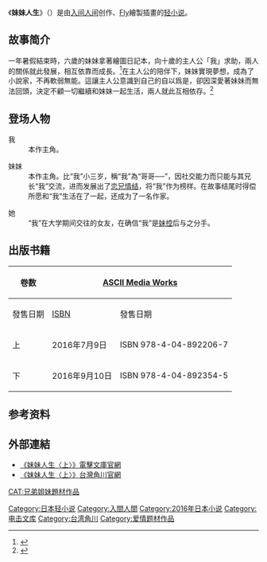 {{Primarysources|time=2020-08-27T10:29:05+00:00}}
{{Infobox animanga/Headerofja
| 標題 = 妹妹人生
| 圖像 = File:Imōto_Life_1,_Kadokawa_Taiwan.jpg
| 尺寸 = 
| 說明 = 台版上卷封面
| 日文名稱 = いもーとらいふ
| 英文名稱 = 
| 假名 = 
| 羅馬字 = Imōto Life
| 類型 = [[恋爱喜剧|恋爱喜剧]]
}}
{{Infobox animanga/Novel
|輕小說 = 是
|作者 = [[入间人间|入间人间]]
|插圖 = [[Fly_(插畫家)|Fly]]
|出版社 = {{flagicon|JPN}} [[ASCII_Media_Works|ASCII Media Works]]<br />{{flagicon|TWN}} {{flagicon|HKG}} [[台湾角川|台湾角川]]
|label = {{flagicon|JPN}} [[电击文库|电击文库]]<br>{{flagicon|ROC}} Kadokawa Fantastic Novels
|連載雜誌 = 
|開始 = 2016年7月
|結束 = 2016年9月
|冊數 = 全2卷
}}
{{Infobox animanga/Footerofja}}

《'''妹妹人生'''》（{{jpn|j=いもーとらいふ|rm=Imōto Life}}）是由[[入间人间|入间人间]]创作、[[Fly_(插畫家)|Fly]]繪製插畫的[[轻小说|轻小说]]。

==故事简介==
一年暑假結束時，六歲的妹妹拿著繪圖日記本，向十歲的主人公「我」求助，兩人的關係就此發展，相互依靠而成長。<ref>{{cite web |title=妹妹人生 (上) |url=https://www.kadokawa.com.tw/product_detail8661.htm |publisher=台灣角川 |accessdate=2020-08-27 |archive-date=2021-04-16 |archive-url=https://web.archive.org/web/20210416193206/https://www.kadokawa.com.tw/product_detail8661.htm }}</ref>在主人公的陪伴下，妹妹實現夢想，成為了小說家，不再軟弱無能。這讓主人公意識到自己的自以爲是，卻因深愛著妹妹而無法回頭，決定不顧一切繼續和妹妹一起生活，兩人就此互相依存。<ref>{{cite web |title=妹妹人生 (下) |url=https://www.kadokawa.com.tw/product_detail9268.htm |publisher=台灣角川|accessdate=2020-08-27}}</ref>

== 登场人物 ==
;我
:本作主角。

;妹妹
:本作主角。比“我”小三岁，稱“我”為“哥哥──”，因社交能力而只能与其兄长“我”交流，进而发展出了[[恋兄情结|恋兄情结]]，将“我”作为榜样。在故事结尾时得偿所愿和“我”生活在了一起，还成为了一名作家。

;她
:“我”在大学期间交往的女友，在确信“我”是[[妹控|妹控]]后与之分手。

== 出版书籍 ==
{| class="wikitable" style="font-size:small"
|-
! rowspan="2"|卷数 
! colspan="2"| {{flagicon|JPN}} [[ASCII_Media_Works|ASCII Media Works]]
! colspan="2"| {{flagicon|TWN}} {{flagicon|HKG}} [[台灣角川|台灣角川]]
|-
!發售日期!![[ISBN|ISBN]]!!發售日期!!ISBN
|-
! 上
| 2016年{{0}}7月{{0}}9日 ||ISBN	978-4-04-892206-7 || 2017年12月20日 || ISBN 978-957-853-122-2
|-
! 下
| 2016年{{0}}9月10日 || ISBN 978-4-04-892354-5 || 2018年{{0}}6月{{0}}7日 || ISBN 978-957-564-244-0
|}

==参考资料==
{{reflist}}

==外部連結==
*[https://dengekibunko.jp/product/imotolife/321603000526.html 《妹妹人生〈上〉》電擊文庫官網]{{Wayback|url=https://dengekibunko.jp/product/imotolife/321603000526.html |date=20190508163610 }}{{ja}}
*[https://www.kadokawa.com.tw/product_detail8661.htm 《妹妹人生〈上〉》台灣角川官網] {{Wayback|url=https://www.kadokawa.com.tw/product_detail8661.htm |date=20210416193206 }}{{zh-tw}}

{{入間人間}}

{{DEFAULTSORT:Imōto Life}}
[[Category:日本轻小说|Category:日本轻小说]]
[[Category:入間人間|Category:入間人間]]
[[Category:2016年日本小说|Category:2016年日本小说]]
[[Category:电击文库|Category:电击文库]]
[[Category:台湾角川|Category:台湾角川]]
[[Category:爱情题材作品|Category:爱情题材作品]]
[[CAT:兄弟姐妹題材作品|CAT:兄弟姐妹題材作品]]